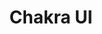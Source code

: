 ---
img: 'https://raw.githubusercontent.com/yousef-romany/mdx/main11/Images/one.jpg'
title: 'Chakra UI'
description: 'Chakra UI is an award-winning component library that provides the building blocks needed to create an accessible app with speed ⚡️.'
links: [[<AiFillGithub />, "GitHub", "/"], [<TbWorld />,"WebSite", "/"]]
numbers: [["DOWNLOADS", "2M/mo"],["GITHUB STARS","33.1K"]]
---